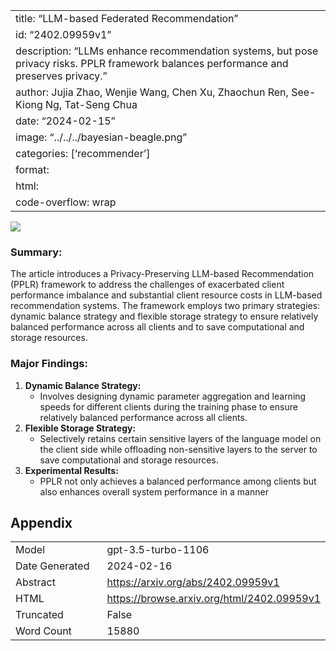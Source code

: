 
---
title: "LLM-based Federated Recommendation"
id: "2402.09959v1"
description: "LLMs enhance recommendation systems, but pose privacy risks. PPLR framework balances performance and preserves privacy."
author: Jujia Zhao, Wenjie Wang, Chen Xu, Zhaochun Ren, See-Kiong Ng, Tat-Seng Chua
date: "2024-02-15"
image: "../../../bayesian-beagle.png"
categories: ['recommender']
format:
  html:
    code-overflow: wrap
---

![](../../../bayesian-beagle.png)

### **Summary:**
The article introduces a Privacy-Preserving LLM-based Recommendation (PPLR) framework to address the challenges of exacerbated client performance imbalance and substantial client resource costs in LLM-based recommendation systems. The framework employs two primary strategies: dynamic balance strategy and flexible storage strategy to ensure relatively balanced performance across all clients and to save computational and storage resources.

### Major Findings:
1. **Dynamic Balance Strategy:**
   - Involves designing dynamic parameter aggregation and learning speeds for different clients during the training phase to ensure relatively balanced performance across all clients.
   
2. **Flexible Storage Strategy:**
   - Selectively retains certain sensitive layers of the language model on the client side while offloading non-sensitive layers to the server to save computational and storage resources.

3. **Experimental Results:**
   - PPLR not only achieves a balanced performance among clients but also enhances overall system performance in a manner

## Appendix

|          |          |
|----------|----------|
| Model     | gpt-3.5-turbo-1106       |
| Date Generated     | 2024-02-16       |
| Abstract | [https://arxiv.org/abs/2402.09959v1](https://arxiv.org/abs/2402.09959v1)        |
| HTML     | [https://browse.arxiv.org/html/2402.09959v1](https://browse.arxiv.org/html/2402.09959v1)       |
| Truncated       | False       |
| Word Count       | 15880       |